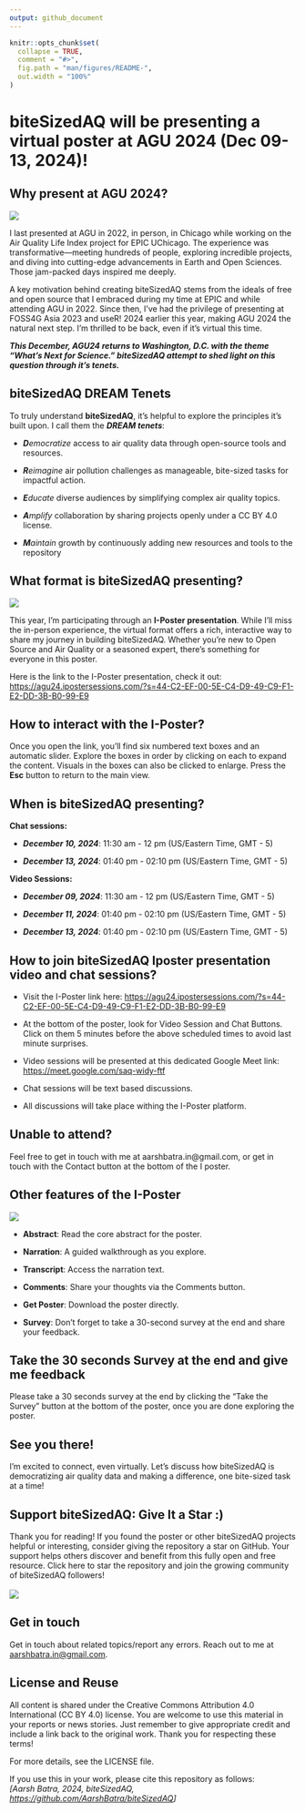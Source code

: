 ```yaml
---
output: github_document
---
```


```r
knitr::opts_chunk$set(
  collapse = TRUE,
  comment = "#>",
  fig.path = "man/figures/README-",
  out.width = "100%"
)
```

# biteSizedAQ will be presenting a virtual poster at AGU 2024 (Dec 09-13, 2024)!

<!-- badges: start -->

<!-- badges: end -->

## Why present at AGU 2024?

![](images/clipboard-507347030.png)

I last presented at AGU in 2022, in person, in Chicago while working on the Air Quality Life Index project for EPIC UChicago. The experience was transformative—meeting hundreds of people, exploring incredible projects, and diving into cutting-edge advancements in Earth and Open Sciences. Those jam-packed days inspired me deeply.

A key motivation behind creating biteSizedAQ stems from the ideals of free and open source that I embraced during my time at EPIC and while attending AGU in 2022. Since then, I’ve had the privilege of presenting at FOSS4G Asia 2023 and useR! 2024 earlier this year, making AGU 2024 the natural next step. I’m thrilled to be back, even if it’s virtual this time.

***This December, AGU24 returns to Washington, D.C. with the theme “What’s Next for Science.” biteSizedAQ attempt to shed light on this question through it's tenets.***

## biteSizedAQ DREAM Tenets

To truly understand **biteSizedAQ**, it's helpful to explore the principles it’s built upon. I call them the ***DREAM tenets***:

-   ***D**emocratize* access to air quality data through open-source tools and resources.

-   ***R**eimagine* air pollution challenges as manageable, bite-sized tasks for impactful action.

-   ***E**ducate* diverse audiences by simplifying complex air quality topics.

-   ***A**mplify* collaboration by sharing projects openly under a CC BY 4.0 license.

-   ***M**aintain* growth by continuously adding new resources and tools to the repository

## What format is biteSizedAQ presenting?

![](images/clipboard-42773791.png)

This year, I’m participating through an **I-Poster presentation**. While I’ll miss the in-person experience, the virtual format offers a rich, interactive way to share my journey in building biteSizedAQ. Whether you're new to Open Source and Air Quality or a seasoned expert, there’s something for everyone in this poster.

Here is the link to the I-Poster presentation, check it out: <https://agu24.ipostersessions.com/?s=44-C2-EF-00-5E-C4-D9-49-C9-F1-E2-DD-3B-B0-99-E9>

## **How to interact with the I-Poster?**

Once you open the link, you’ll find six numbered text boxes and an automatic slider. Explore the boxes in order by clicking on each to expand the content. Visuals in the boxes can also be clicked to enlarge. Press the **Esc** button to return to the main view.

## When is biteSizedAQ presenting? 

**Chat sessions:**

-   ***December 10, 2024***: 11:30 am - 12 pm (US/Eastern Time, GMT - 5)

-   ***December 13, 2024***: 01:40 pm - 02:10 pm (US/Eastern Time, GMT - 5)

**Video Sessions:**

-   ***December 09, 2024***: 11:30 am - 12 pm (US/Eastern Time, GMT - 5)

-   ***December 11, 2024***: 01:40 pm - 02:10 pm (US/Eastern Time, GMT - 5)

-   ***December 13, 2024***: 01:40 pm - 02:10 pm (US/Eastern Time, GMT - 5)

## How to join biteSizedAQ Iposter presentation video and chat sessions?

-   Visit the I-Poster link here: <https://agu24.ipostersessions.com/?s=44-C2-EF-00-5E-C4-D9-49-C9-F1-E2-DD-3B-B0-99-E9>

-   At the bottom of the poster, look for Video Session and Chat Buttons. Click on them 5 minutes before the above scheduled times to avoid last minute surprises.

-   Video sessions will be presented at this dedicated Google Meet link: <https://meet.google.com/saq-widy-ftf>

-   Chat sessions will be text based discussions.

-   All discussions will take place withing the I-Poster platform.

## **Unable to attend?**

Feel free to get in touch with me at aarshbatra.in\@gmail.com, or get in touch with the Contact button at the bottom of the I poster.

## Other features of the I-Poster

![](images/clipboard-2775722817.png)

-   **Abstract**: Read the core abstract for the poster.

```{=html}
<!-- -->
```
-   **Narration**: A guided walkthrough as you explore.

-   **Transcript**: Access the narration text.

-   **Comments**: Share your thoughts via the Comments button.

-   **Get Poster**: Download the poster directly.

-   **Survey**: Don’t forget to take a 30-second survey at the end and share your feedback.

## Take the 30 seconds Survey at the end and give me feedback

Please take a 30 seconds survey at the end by clicking the "Take the Survey" button at the bottom of the poster, once you are done exploring the poster.

## See you there!

I’m excited to connect, even virtually. Let’s discuss how biteSizedAQ is democratizing air quality data and making a difference, one bite-sized task at a time!

## Support biteSizedAQ: Give It a Star :)

Thank you for reading! If you found the poster or other biteSizedAQ projects helpful or interesting, consider giving the repository a star on GitHub. Your support helps others discover and benefit from this fully open and free resource. Click here to star the repository and join the growing community of biteSizedAQ followers!\
\
![](images/clipboard-1645959672.png)

## Get in touch

Get in touch about related topics/report any errors. Reach out to me at [aarshbatra.in\@gmail.com](mailto:aarshbatra.in@gmail.com){.email}.

## License and Reuse

All content is shared under the Creative Commons Attribution 4.0 International (CC BY 4.0) license. You are welcome to use this material in your reports or news stories. Just remember to give appropriate credit and include a link back to the original work. Thank you for respecting these terms!

For more details, see the LICENSE file.

If you use this in your work, please cite this repository as follows:\
*[Aarsh Batra, 2024, biteSizedAQ, <https://github.com/AarshBatra/biteSizedAQ>]*
